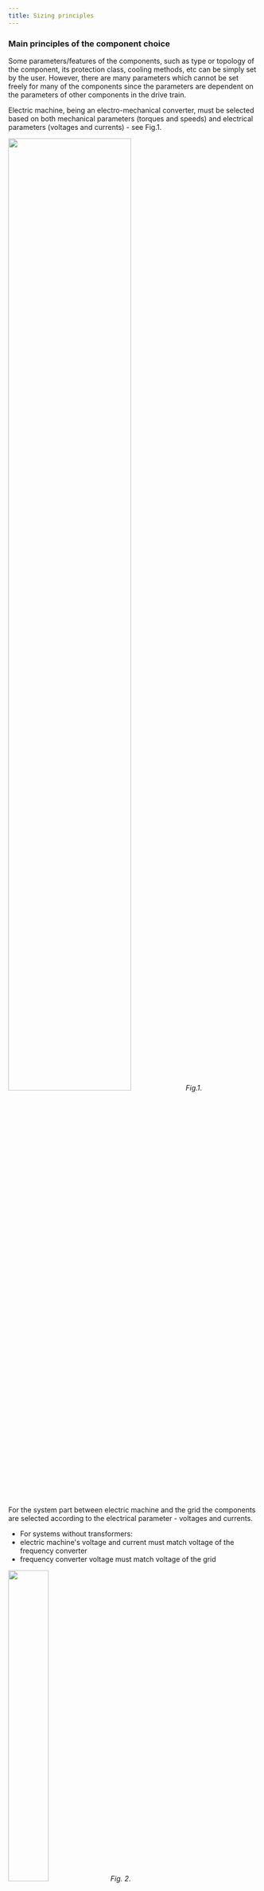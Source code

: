 ```yaml
---
title: Sizing principles
---
```


### Main principles of the component choice

Some parameters/features of the components, such as type or topology of the
component, its protection class, cooling methods, etc can be simply set by the
user. However, there are many parameters which cannot be set freely for many of
the components since the parameters are dependent on the parameters of other
components in the drive train.

Electric machine, being an electro-mechanical converter, must be selected based
on both mechanical parameters (torques and speeds) and electrical parameters
(voltages and currents) - see Fig.1.


<img src={longest_circuit_2Image.src} width="70%" height="70%" /> _Fig.1_.

For the system part between electric machine and the grid the components are
selected according to the electrical parameter - voltages and currents.

- For systems without transformers:
- electric machine's voltage and current must match voltage of the frequency
  converter
- frequency converter voltage must match voltage of the grid


<img src={mot_fc_gridImage.src} width="40%" height="40%" /> _Fig. 2_.

- For systems with transformer between the grid and the frequency converter:
- electric machine's voltage and current must match voltage and current of the
  frequency converter
- frequency converter voltage and current must match LV-side voltage and current
  of the transformer
- transformer HV-side voltage must match voltage of the grid


<img src={mot_fc_trf_gridImage.src} width="50%" height="50%" />
_Fig. 3_.

For the system part between the electric machine and the mechanism the
components are selected according to mechanical parameters - torques and speeds.

- For systems without gearbox:
- electric machine's torque and speed must match torque and speed of the
  mechanism


<img src={mech_motImage.src} width="20%" height="20%" />
_Fig. 4_.

- For systems with gearbox:
- gearbox torque and speed must match torque and speed of the mechanism
- electric machine's torque and speed must match torque and speed of the gearbox


<img src={mech_gear_motImage.src} width="25%" height="25%" />
_Fig. 5_.

##### Matching the torques

All points of the drive system's rated torque curve should be higher than those
of the driven mechanism as shown in Fig. 6 for the different mechanisms; pump
(Fig. 6,a), wind turbine (Fig. 6,b), conveyor (Fig. 6,c,d) and winch (Fig.
6,e,f). Note than overload curves of the drive system should be above the
overload curves of the mechanisms.


<img src={pump_curves_vs_drive1Image.src} width="50%" height="50%" />
_(a)_


<img src={wind_curves_vs_drive3Image.src} width="50%" height="50%" />
_(b)_


<img src={conveyor_curves_vs_drive1Image.src} width="50%" height="50%" />
_(c)_


<img src={conveyor_curves_vs_drive3Image.src} width="50%" height="50%" />
_(d)_


<img src={winch_curves_vs_drive2Image.src} width="50%" height="50%" />
_(e)_


<img src={winch_curves_vs_drive1Image.src} width="50%" height="50%" />
_(f)_

_Fig. 6. System curves vs load curves for various mechanisms/application_.

When we consider the power-speed relationships the striking difference between
the constant-torque and fan-type load is underlined. If the motor is rated for
continuous operation at the full speed, it will be very lightly loaded
(typically around 20%) at half speed, whereas with the constant torque load the
power rating will be 50% at half speed.

##### Difference of the algorithms for motor mode and generator mode

In motor mode we start from the driven mechanism, e.g. pump or conveyor, define
its rated torque (which is load for the motor) and based on this data we choose
the motor. If there is a gearbox between the mechanism and the motor, then the
load torque at the motor shaft is calculated as [load torque]/[gear ratio]. In
generator mode we start from the grid side and go down to the generator and
gearbox, if any.

